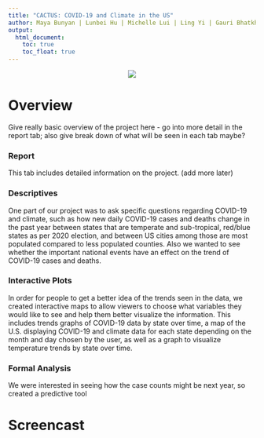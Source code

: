 ```yaml
---
title: "CACTUS: COVID-19 and Climate in the US"
author: Maya Bunyan | Lunbei Hu | Michelle Lui | Ling Yi | Gauri Bhatkhande | Pallavi Krishnamurthy
output: 
  html_document:
    toc: true
    toc_float: true
---
```

<style type="text/css">
h2.author{
  font-size: 10px;
}
</style>

<space>
      
<center>

<img src="images/cactus.jpg">

</center>

# Overview

Give really basic overview of the project here - go into more detail in the report tab; also give break down of what will be seen in each tab maybe?

### Report

This tab includes detailed information on the project. (add more later)

### Descriptives

One part of our project was to ask specific questions regarding COVID-19 and climate, such as how new daily COVID-19 cases and deaths change in the past year between states that are temperate and sub-tropical, red/blue states as per 2020 election, and between US cities among those are most populated compared to less populated counties. Also we wanted to see whether the important national events have an effect on the trend of COVID-19 cases and deaths.

### Interactive Plots

In order for people to get a better idea of the trends seen in the data, we created interactive maps to allow viewers to choose what variables they would like to see and help them better visualize the information. This includes trends graphs of COVID-19 data by state over time, a map of the U.S. displaying COVID-19 and climate data for each state depending on the month and day chosen by the user, as well as a graph to visualize temperature trends by state over time.

### Formal Analysis

We were interested in seeing how the case counts might be next year, so created a predictive tool

# Screencast
